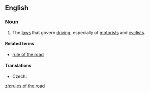 ==English==
{{wikipedia|traffic}}
===Noun===
{{en-noun|-}}

# The [[law]]s that govern [[driving]], especially of [[motorist]]s and [[cyclist]]s.

====Related terms====
* [[rule of the road]]

====Translations====
{{trans-top|rules and regulations}}
* Czech: {{t-|cs|pravidla silničního provozu|n|p}}
{{trans-mid}}
{{trans-bottom}}

[[zh:rules of the road]]